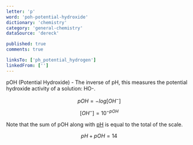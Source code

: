 ```yaml
---
letter: 'p'
word: 'poh-potential-hydroxide'
dictionary: 'chemistry'
category: 'general-chemistry'
dataSource: 'dereck'

published: true
comments: true

linksTo: ['ph_potential_hydrogen']
linkedFrom: ['']
---
```


<a id="poh_potential_hydroxide">pOH (Potential Hydroxide)</a> - The inverse of pH, this measures the potential hydroxide activity of a solution: HO\-.

$$
    pOH = -log[OH^-]
$$
    
$$
    [OH^-] = 10^{-pOH}
$$

Note that the sum of pOH along with [pH](#ph_potential_hydrogen) is equal to the total of the scale.

$$
    pH + pOH = 14
$$